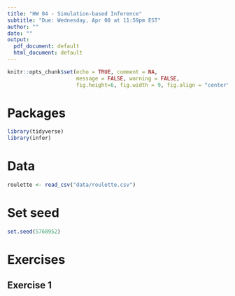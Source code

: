 ---
title: "HW 04 - Simulation-based Inference"
subtitle: "Due: Wednesday, Apr 08 at 11:59pm EST"
author: ""
date: ""
output:
  pdf_document: default
  html_document: default
---

```{r setup, include=FALSE}
knitr::opts_chunk$set(echo = TRUE, comment = NA, 
                      message = FALSE, warning = FALSE,
                      fig.height=6, fig.width = 9, fig.align = "center")
```

# Packages

```{r packages}
library(tidyverse)
library(infer)
```

# Data

```{r load_data}
roulette <- read_csv("data/roulette.csv")
```

# Set seed

```{r set_seed}
set.seed(5768952)
```

# Exercises

## Exercise 1


